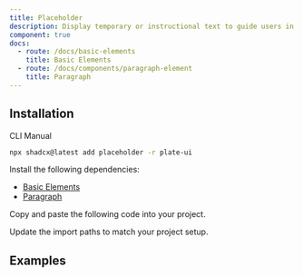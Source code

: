 ```yaml
---
title: Placeholder
description: Display temporary or instructional text to guide users in adding content.
component: true
docs:
  - route: /docs/basic-elements
    title: Basic Elements
  - route: /docs/components/paragraph-element
    title: Paragraph
---
```


## Installation

<Tabs defaultValue="cli">

<TabsList>
<TabsTrigger value="cli">CLI</TabsTrigger>
<TabsTrigger value="manual">Manual</TabsTrigger>
</TabsList>
<TabsContent value="cli">

```bash
npx shadcx@latest add placeholder -r plate-ui
```

</TabsContent>

<TabsContent value="manual">

<Steps>

<Step>

Install the following dependencies:

- [Basic Elements](/docs/basic-elements)
- [Paragraph](/docs/components/paragraph-element)

</Step>

<Step>

Copy and paste the following code into your project.

</Step>

<ComponentSource name="placeholder" />

<Step>

Update the import paths to match your project setup.

</Step>

</Steps>

</TabsContent>

</Tabs>

## Examples

<ComponentPreview name="playground-demo" id="placeholder" />

<ComponentSource src="../../templates/plate-playground-template/src/components/plate-editor.tsx" />
